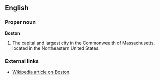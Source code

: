 ==English==
===Proper noun===
'''Boston'''
# The capital and largest city in the Commonwealth of Massachusetts, located in the Northeastern United States.
===External links===
*[[w:Boston|Wikipedia article on Boston]].